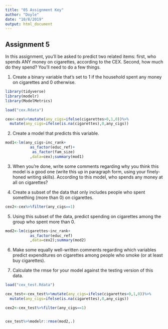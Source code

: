 ```yaml
---
title: "05 Assignment Key"
author: "Doyle"
date: "10/8/2019"
output: html_document
---
```



Assignment 5
----------------

In this assignment, you'll be asked to predict two related items: first, who spends ANY money on cigarettes, according to the CEX. Second, how much do they spend? You'll need to do a few things.

1. Create a binary variable that's set to 1 if the household spent any money on cigarettes and 0 otherwise.

```r
library(tidyverse)
library(modelr)
library(ModelMetrics)

load("cex.Rdata")
```


```r
cex<-cex%>%mutate(any_cigs=ifelse(cigarettes>0,1,0))%>%
  mutate(any_cigs=ifelse(is.na(cigarettes),0,any_cigs))

```


2. Create a model that predicts this variable. 
```r
mod1<-lm(any_cigs~inc_rank+
           as_factor(educ_ref)+
            as_factor(fam_size)
           ,data=cex);summary(mod1)
```


3. When you're done, write some comments regarding why you think this model is a good one (write this up in paragraph form, using your finely-honed writing skills). According to this model, who spends any money at all on cigarettes?



4. Create a subset of the data that only includes people who spent something (more than 0) on cigarettes. 

```r
cex2<-cex%>%filter(any_cigs==1)
```


5. Using this subset of the data, predict spending on cigarettes among the group who spent more than 0. 

```r

mod2<-lm(cigarettes~inc_rank+
           as_factor(educ_ref)
           ,data=cex2);summary(mod2)

```


6. Make some equally well-written comments regarding which variables predict expenditures on cigarettes among people who smoke (or at least buy cigarettes). 

7. Calculate the rmse for your model against the testing version of this data. 

```r
load("cex_test.Rdata")

cex_test<-cex_test%>%mutate(any_cigs=ifelse(cigarettes>0,1,0))%>%
  mutate(any_cigs=ifelse(is.na(cigarettes),0,any_cigs))

cex2<-cex_test%>%filter(any_cigs==1)


cex_test%>%modelr::rmse(mod2,.)

```



